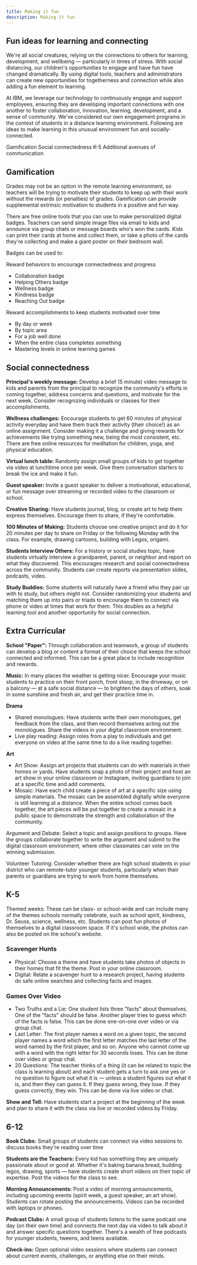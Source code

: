 ```yaml
---
title: Making it fun
description: Making it fun
---
```


## Fun ideas for learning and connecting

<PageDescription>

We're all social creatures, relying on the connections to others for learning, development, and wellbeing — particularly in times of stress. With social distancing, our children's opportunities to engage and have fun have changed dramatically. By using digital tools, teachers and administrators can create new opportunities for togetherness and connection while also adding a fun element to learning. 

At IBM, we leverage our technology to continuously engage and support employees, ensuring they are developing important connections with one another to foster collaboration, innovation, learning, development, and a sense of community. We've considered our own engagement programs in the context of students in a distance learning environment. Following are ideas to make learning in this unusual environment fun and socially-connected.

</PageDescription>

<AnchorLinks>
  <AnchorLink>Gamification</AnchorLink>
  <AnchorLink>Social connectedness</AnchorLink>
  <AnchorLink>K-5</AnchorLink>
  <AnchorLink>Additional avenues of communication</AnchorLink>
</AnchorLinks>


## Gamification

Grades may not be an option in the remote learning environment, so teachers will be trying to motivate their students to keep up with their work without the rewards (or penalties) of grades. Gamification can provide supplemental extrinsic motivation to students in a positive and fun way.

There are free online tools that you can use to make personalized digital badges. Teachers can send simple image files via email to kids and announce via group chats or message boards who's won the cards. Kids can print their cards at home and collect them, or take a photo of the cards they're collecting and make a giant poster on their bedroom wall. 

Badges can be used to:

Reward behaviors to encourage connectedness and progress

- Collaboration badge
- Helping Others badge
- Wellness badge
- Kindness badge
- Reaching Out badge

Reward accomplishments to keep students motivated over time

- By day or week
- By topic area
- For a job well done
- When the entire class completes something
- Mastering levels in online learning games

## Social connectedness

**Principal's weekly message:** Develop a brief (5 minute) video message to kids and parents from the principal to recognize the community's efforts in coming together, address concerns and questions, and motivate for the next week. Consider recognizing individuals or classes for their accomplishments.

**Wellness challenges:** Encourage students to get 60 minutes of physical activity everyday and have them track their activity (their choice!) as an online assignment. Consider making it a challenge and giving rewards for achievements like trying something new, being the most consistent, etc. There are free online resources for meditation for children, yoga, and physical education.

**Virtual lunch table:** Randomly assign small groups of kids to get together via video at lunchtime once per week. Give them conversation starters to break the ice and make it fun.

**Guest speaker:** Invite a guest speaker to deliver a motivational, educational, or fun message over streaming or recorded video to the classroom or school. 

**Creative Sharing:** Have students journal, blog, or create art to help them express themselves. Encourage them to share, if they're comfortable.

**100 Minutes of Making:** Students choose one creative project and do it for 20 minutes per day to share on Friday or the following Monday with the class. For example, drawing cartoons, building with Legos, origami.

**Students Interview Others:** For a history or social studies topic, have students virtually interview a grandparent, parent, or neighbor and report on what they discovered. This encourages research and social connectedness across the community. Students can create reports via presentation slides, podcasts, video.

**Study Buddies:** Some students will naturally have a friend who they pair up with to study, but others might not. Consider randomizing your students and matching them up into pairs or triads to encourage them to connect via phone or video at times that work for them. This doubles as a helpful learning tool and another opportunity for social connection.

## Extra Curricular

**School "Paper":** Through collaboration and teamwork, a group of students can develop a blog or content a format of their choice that keeps the school connected and informed. This can be a great place to include recognition and rewards.

**Music:** In many places the weather is getting nicer. Encourage your music students to practice on their front porch, front stoop, in the driveway, or on a balcony — at a safe social distance — to brighten the days of others, soak in some sunshine and fresh air, and get their practice time in.

**Drama**

- Shared monologues: Have students write their own monologues, get feedback from the class, and then record themselves acting out the monologues. Share the videos in your digital classroom environment.
- Live play reading: Assign roles from a play to individuals and get everyone on video at the same time to do a live reading together.

**Art**

- Art Show: Assign art projects that students can do with materials in their homes or yards. Have students snap a photo of their project and host an art show in your online classroom or Instagram, inviting guardians to join at a specific time and add comments.
- Mosaic: Have each child create a piece of art at a specific size using simple materials. The mosaic can be assembled digitally while everyone is still learning at a distance. When the entire school comes back together, the art pieces will be put together to create a mosaic in a public space to demonstrate the strength and collaboration of the community.

Argument and Debate: Select a topic and assign positions to groups. Have the groups collaborate together to write the argument and submit to the digital classroom environment, where other classmates can vote on the winning submission.

Volunteer Tutoring: Consider whether there are high school students in your district who can remote-tutor younger students, particularly when their parents or guardians are trying to work from home themselves.

## K-5

Themed weeks: These can be class- or school-wide and can include many of the themes schools normally celebrate, such as school spirit, kindness, Dr. Seuss, science, wellness, etc. Students can post fun photos of themselves to a digital classroom space. If it's school wide, the photos can also be posted on the school's website.

### Scavenger Hunts

- Physical: Choose a theme and have students take photos of objects in their homes that fit the theme. Post in your online classroom.
- Digital: Relate a scavenger hunt to a research project, having students do safe online searches and collecting facts and images.

### Games Over Video

- Two Truths and a Lie: One student lists three "facts" about themselves. One of the "facts" should be false. Another player tries to guess which of the facts is false. This can be done one-on-one over video or via group chat.
- Last Letter: The first player names a word on a given topic, the second player names a word which the first letter matches the last letter of the word named by the first player, and so on. Anyone who cannot come up with a word with the right letter for 30 seconds loses. This can be done over video or group chat.
- 20 Questions: The teacher thinks of a thing (it can be related to topic the class is learning about) and each student gets a turn to ask one yes or no question to figure out what it is — unless a student figures out what it is, and then they can guess it. If they guess wrong, they lose. If they guess correctly, they win. This can be done via live video or chat.

**Show and Tell:** Have students start a project at the beginning of the week and plan to share it with the class via live or recorded videos by Friday.

## 6-12

**Book Clubs:** Small groups of students can connect via video sessions to discuss books they're reading over time

**Students are the Teachers:** Every kid has something they are uniquely passionate about or good at. Whether it's baking banana bread, building legos, drawing, sports — have students create short videos on their topic of expertise. Post the videos for the class to see.

**Morning Announcements:** Post a video of morning announcements, including upcoming events (spirit week, a guest speaker, an art show). Students can rotate posting the announcements. Videos can be recorded with laptops or phones.

**Podcast Clubs:** A small group of students listens to the same podcast one day (on their own time) and connects the next day via video to talk about it and answer specific questions together. There's a wealth of free podcasts for younger students, tweens, and teens available.

**Check-ins:** Open optional video sessions where students can connect about current events, challenges, or anything else on their minds.
